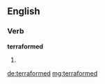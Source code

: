==English==

===Verb===
'''terraformed'''

# {{past of|terraform}}

[[de:terraformed]]
[[mg:terraformed]]